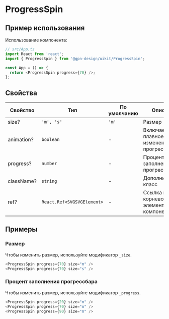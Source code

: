 
# ProgressSpin

## Пример использования

Использование компонента:

```ts
// src/App.ts
import React from 'react';
import { ProgressSpin } from '@gpn-design/uikit/ProgressSpin';

const App = () => {
  return <ProgressSpin progress={70} />;
};
```

## Свойства

| Свойство   | Тип                        | По умолчанию | Описание                                  |
| ---------- | -------------------------- | ------------ | ----------------------------------------- |
| size?      | `'m', 's'`                 | `'m'`        | Размер                                    |
| animation? | `boolean`                  | -            | Включает плавное изменение прогрессбара   |
| progress?  | `number`                   | -            | Процент заполнения прогрессбара           |
| className? | `string`                   | -            | Дополнительный класс                      |
| ref?       | `React.Ref<SVGSVGElement>` | -            | Ссылка на корневой DOM элемент компонента |

## Примеры

### Размер

Чтобы изменить размер, используйте модификатор `_size`.

```ts
<ProgressSpin progress={70} size="m" />
<ProgressSpin progress={70} size="s" />
```

<ProgressSpinExampleSize />

### Процент заполнения прогрессбара

Чтобы изменить размер, используйте модификатор `_progress`.

```ts
<ProgressSpin progress={20} size="m" />
<ProgressSpin progress={70} size="m" />
<ProgressSpin progress={90} size="m" />
```

<ProgressSpinExampleProgress />
